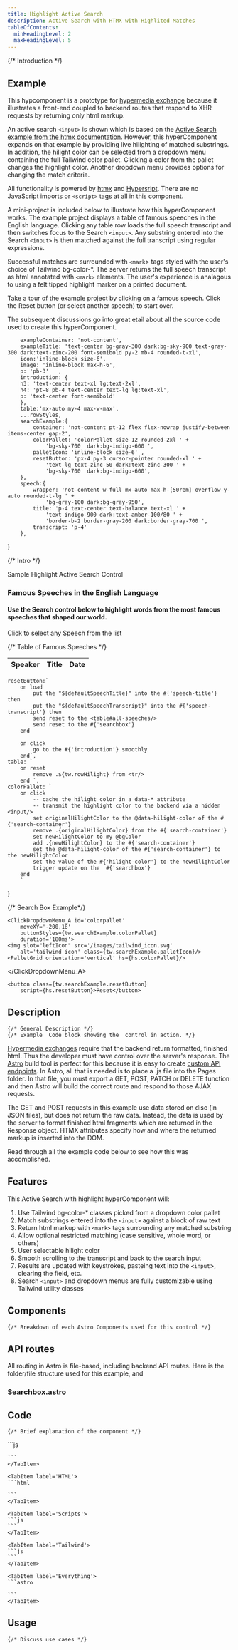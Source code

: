 ```yaml
---
title: Highlight Active Search
description: Active Search with HTMX with Highlited Matches
tableOfContents: 
  minHeadingLevel: 2
  maxHeadingLevel: 5
---
```

		 
{/* Introduction */}
## Example

This hypcomponent is a prototype for [hypermedia exchange](https://htmx.org/essays/hypermedia-apis-vs-data-apis/) because it illustrates a front-end coupled to backend routes that respond to XHR requests by returning only html markup.

An active search `<input>` is shown  which is based on the [Active Search example from the htmx documentation](http://htmx.org/examples/active-search/).   However, this hyperComponent expands on that example by providing live hilighting of matched substrings.  In addition, the hilight color can be selected from a dropdown menu containing the full Tailwind color pallet.  Clicking a color from the pallet changes the highlight color.    Another dropdown menu provides options for changing the match criteria. 

All functionality is powered by [htmx](https://htmx.org) and [Hypersript](https://hyperscript.org).  There are no JavaScript imports or `<script>` tags at all in this component. 

 A mini-project is included below to illustrate how this hyperComponent works.   The  example project displays a table of famous speeches in the English language.  Clicking any table row loads the full speech transcript and then switches focus to the Search `<input>`.   Any substring entered into the  Search `<input>` is then matched against the full transcript using regular expressions.  
 
 Successful matches are  surrounded with `<mark`> tags styled with the user's choice of Tailwind bg-color-*. The server returns the full speech transcript as html annotated with `<mark>` elements.  The user's  experience is analagous to using a felt tipped highlight marker on a printed document.

Take a tour of the example project by clicking on a famous speech.  Click  the Reset button (or select another speech) to start over.

The subsequent discussions go into great etail about all the source code used to create this  hyperComponent.

		 
		exampleContainer: 'not-content',
		exampleTitle: 'text-center bg-gray-300 dark:bg-sky-900 text-gray-300 dark:text-zinc-200 font-semibold py-2 mb-4 rounded-t-xl',
		icon:'inline-block size-6',
		image: 'inline-block max-h-6',
		p: 'pb-3'	,
		introduction: {
		h3: 'text-center text-xl lg:text-2xl',
		h4: 'pt-8 pb-4 text-center text-lg lg:text-xl',
		p: 'text-center font-semibold'	
		},
		table:'mx-auto my-4 max-w-max',
		...rowStyles,
		searchExample:{
			container: 'not-content pt-12 flex flex-nowrap justify-between items-center gap-2',
			colorPallet: 'colorPallet size-12 rounded-2xl ' +
				'bg-sky-700  dark:bg-indigo-600 ',
			palletIcon: 'inline-block size-6' ,
			resetButton: 'px-4 py-3 cursor-pointer rounded-xl ' + 
				'text-lg text-zinc-50 dark:text-zinc-300 ' +
				'bg-sky-700  dark:bg-indigo-600',
		},
		speech:{
			wrapper: 'not-content w-full mx-auto max-h-[50rem] overflow-y-auto rounded-t-lg ' + 
				'bg-gray-100 dark:bg-gray-950',
			title: 'p-4 text-center text-balance text-xl ' + 
				'text-indigo-900 dark:text-amber-100/80 ' + 
				'border-b-2 border-gray-200 dark:border-gray-700 ',
			transcript: 'p-4'
		},
}

{/* Intro */}
<div id='highlight-search-example' class={tw.exampleContainer} >
<div id='highlight-search-title' class={tw.exampleTitle}>Sample Highlight Active Search Control</div>
<div id="introduction" class="w-10/12 mx-auto">
	<h3 class={tw.introduction.h3}>Famous Speeches in the English Language</h3>
	<h4 class={tw.introduction.h4}>Use the Search control below to highlight words from the most famous speeches that shaped  our world.</h4>
	<p class={tw.introduction.p}>Click to select any Speech from the list</p>
</div>
</div>

{/*  Table of Famous Speeches */}
<table class={tw.table}
				id="all-speeches"
				hx-trigger="load"  
				hx-get="/api/speeches/"
				hx-target="<tbody/>"
				hx-swap="innerHTML"
				script={hs.table}>
	<thead>
		<tr><th>Speaker</th><th>Title</th><th>Date</th></tr>
	</thead>
	<tbody></tbody>
</table>


		 




	resetButton:`
		on load
			put the "${defaultSpeechTitle}" into the #{'speech-title'} then
			put the "${defaultSpeechTranscript}" into the #{'speech-transcript'} then 
			send reset to the <table#all-speeches/> 
			send reset to the #{'searchbox'}
		end 
		
		on click 
			go to the #{'introduction'} smoothly
		end`,
	table: `								
		on reset
			remove .${tw.rowHilight} from <tr/>
		end `,
	colorPallet: `
		on click 
			-- cache the hilight color in a data-* attribute
			-- transmit the highlight color to the backend via a hidden <input/>
			set originalHilightColor to the @data-hilight-color of the #{'search-container'}
			remove .{originalHilightColor} from the #{'search-container'}
			set newHilightColor to my @bgColor
			add .{newHilightColor} to the #{'search-container'}
			set the @data-hilight-color of the #{'search-container'} to the newHilightColor
			set the value of the #{'hilight-color'} to the newHilightColor
			trigger update on the  #{'searchbox'}
		end
		`
}



{/*  Search Box Example*/}
<div class={tw.searchExample.container}>
	<Searchbox id="searchbox" 
		searchPath="/api/speeches/match/" 
		target="#speech-transcript" 
		swapStrategy="innerHTML"
		height="h-12"
	/>

	<ClickDropdownMenu_A id='colorpallet' 
		moveXY='-200,18'
		buttonStyles={tw.searchExample.colorPallet} 
		duration='180ms'>
	<img slot="leftIcon" src='/images/tailwind_icon.svg' 
		alt='tailwind icon' class={tw.searchExample.palletIcon}/>
	<PalletGrid orientation='vertical' hs={hs.colorPallet}/>
</ClickDropdownMenu_A>	 

	<button class={tw.searchExample.resetButton} 
		script={hs.resetButton}>Reset</button>
</div>


<div class={tw.speech.wrapper}>
	<h4 id="speech-title" class={tw.speech.title}></h4>
	<div id="speech-transcript" class={tw.speech.transcript}>
	</div>
</div>


		 
## Description
	{/* General Description */}
	{/* Example  Code block showing the  control in action. */}

[Hypermedia exchanges](https://htmx.org/essays/hypermedia-apis-vs-data-apis/) require that the backend return formatted, finished html.  Thus the developer must have control over the server's response.   The [Astro](https://astro.build) build tool is perfect for this because it is easy to create [custom API endpoints](https://docs.astro.build/en/guides/endpoints/).   In Astro, all that is needed is to place a .js file into the Pages folder.  In that file, you must export a GET, POST, PATCH or DELETE function and then Astro will build the correct route and respond to those AJAX requests.

The GET and POST requests in this example use data stored on disc (in JSON files), but does not return the raw data.  Instead, the data is used by the server  to format finished html fragments which are returned in the Response object.   HTMX attributes  specify how and where the returned markup is inserted into the DOM.  

Read through all the example code below to see how this was accomplished.


## Features

This Active Search with highlight hyperComponent will:

1.  Use Tailwind bg-color-* classes picked from a dropdown color pallet
2.  Match substrings entered into the `<input>` against a block of raw text
3.  Return html markup with `<mark>` tags surrounding any matched substring
4.  Allow optional restricted matching (case sensitive, whole word, or others)
5.  User selectable hilight color
6.  Smooth scrolling to the transcript and back to the search input
7.  Results are updated with keystrokes, pasteing text into the `<input`>, clearing the field, etc.
8.  Search `<input>` and dropdown menus are fully customizable using Tailwind utility classes
		 
## Components
	{/* Breakdown of each Astro Components used for this control */}

## API routes

All routing in Astro is file-based, including backend API routes.    Here is the folder/file structure used for this example, and 

### Searchbox.astro

## Code
	{/* Brief explanation of the component */}
		 
<Tabs>
	<TabItem label='Props'>
	```js
		 
	```
	</TabItem>
		 
	<TabItem label='HTML'>
	```html
		 
	```
	</TabItem>
		 
	<TabItem label='Scripts'>
	```js
	```
	</TabItem>
		 
	<TabItem label='Tailwind'>
	```js
	```
	</TabItem>
		 
	<TabItem label='Everything'>
	```astro
		 
	```
	</TabItem>
</Tabs>
		 
##  Usage
	{/* Discuss use cases */}